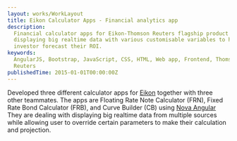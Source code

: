 ```yaml
---
layout: works/WorkLayout
title: Eikon Calculator Apps - Financial analytics app
description:
  Financial calculator apps for Eikon-Thomson Reuters flagship product
  displaying big realtime data with various customisable variables to help
  investor forecast their ROI.
keywords:
  AngularJS, Bootstrap, JavaScript, CSS, HTML, Web app, Frontend, Thomson
  Reuters
publishedTime: 2015-01-01T00:00:00Z
---
```


Developed three different calculator apps for
[Eikon](https://eikon.thomsonreuters.com/index.html) together with three other
teammates. The apps are Floating Rate Note Calculator (FRN), Fixed Rate Bond
Calculator (FRB), and Curve Builder (CB) using
[Nova Angular](/works/008-nova-angular) They are dealing with displaying big
realtime data from multiple sources while allowing user to override certain
parameters to make their calculation and projection.
